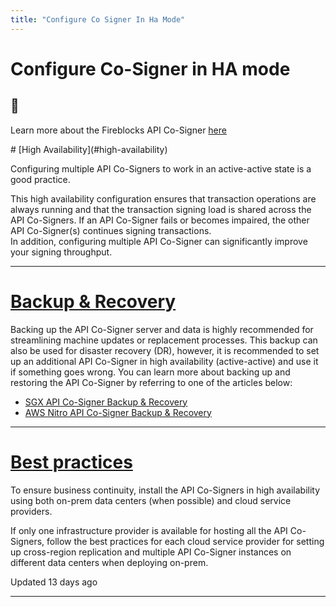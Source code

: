 ```yaml
---
title: "Configure Co Signer In Ha Mode"
---
```

  
  # Configure Co-Signer in HA mode

<Info>

## 📘

Learn more about the Fireblocks API Co-Signer [here](/docs/deploy-api-co-signer)



</Info>
# [High Availability](#high-availability)

Configuring multiple API Co-Signers to work in an active-active state is a good practice.

This high availability configuration ensures that transaction operations are always running and that the transaction signing load is shared across the API Co-Signers. If an API Co-Signer fails or becomes impaired, the other API Co-Signer(s) continues signing transactions.  
In addition, configuring multiple API Co-Signer can significantly improve your signing throughput.

  

* * *

# [Backup & Recovery](#backup--recovery)

Backing up the API Co-Signer server and data is highly recommended for streamlining machine updates or replacement processes. This backup can also be used for disaster recovery (DR), however, it is recommended to set up an additional API Co-Signer in high availability (active-active) and use it if something goes wrong. You can learn more about backing up and restoring the API Co-Signer by referring to one of the articles below:

*   [SGX API Co-Signer Backup & Recovery](https://support.fireblocks.io/hc/en-us/articles/4581882873756-SGX-API-Co-Signer-Backup-Recovery)
*   [AWS Nitro API Co-Signer Backup & Recovery](https://support.fireblocks.io/hc/en-us/articles/11976798840092-AWS-Nitro-API-Co-Signer-Backup-Recovery)

  

* * *

  
# [Best practices](#best-practices)

To ensure business continuity, install the API Co-Signers in high availability using both on-prem data centers (when possible) and cloud service providers.

If only one infrastructure provider is available for hosting all the API Co-Signers, follow the best practices for each cloud service provider for setting up cross-region replication and multiple API Co-Signer instances on different data centers when deploying on-prem.

Updated 13 days ago

* * *